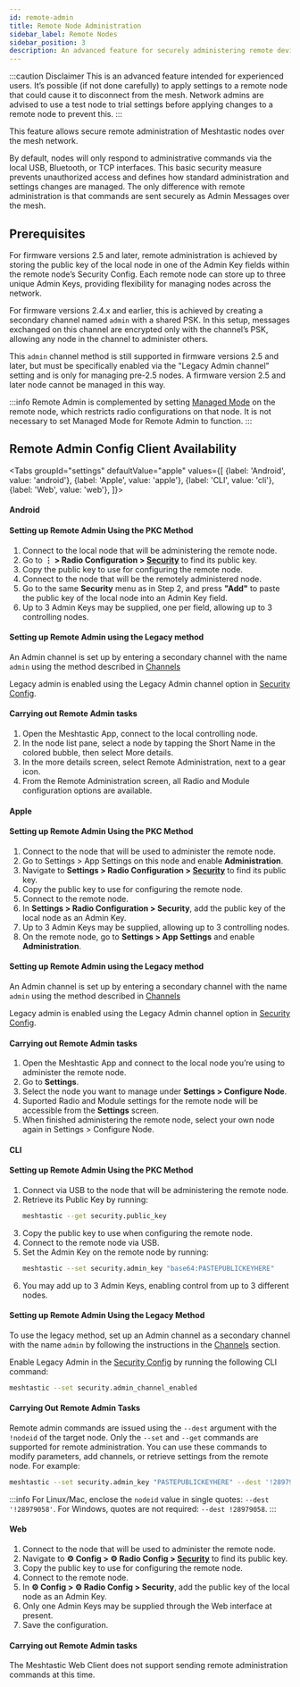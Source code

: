 ```yaml
---
id: remote-admin
title: Remote Node Administration
sidebar_label: Remote Nodes
sidebar_position: 3
description: An advanced feature for securely administering remote devices over the mesh network instead of via Bluetooth, Serial, or IPv4.
---
```



:::caution Disclaimer
This is an advanced feature intended for experienced users. It’s possible (if not done carefully) to apply settings to a remote node that could cause it to disconnect from the mesh. Network admins are advised to use a test node to trial settings before applying changes to a remote node to prevent this.
:::

This feature allows secure remote administration of Meshtastic nodes over the mesh network.

By default, nodes will only respond to administrative commands via the local USB, Bluetooth, or TCP interfaces. This basic security measure prevents unauthorized access and defines how standard administration and settings changes are managed. The only difference with remote administration is that commands are sent securely as Admin Messages over the mesh.

## Prerequisites

For firmware versions 2.5 and later, remote administration is achieved by storing the public key of the local node in one of the Admin Key fields within the remote node’s Security Config. Each remote node can store up to three unique Admin Keys, providing flexibility for managing nodes across the network.

For firmware versions 2.4.x and earlier, this is achieved by creating a secondary channel named `admin` with a shared PSK. In this setup, messages exchanged on this channel are encrypted only with the channel’s PSK, allowing any node in the channel to administer others.

This `admin` channel method is still supported in firmware versions 2.5 and later, but must be specifically enabled via the "Legacy Admin channel" setting and is only for managing pre-2.5 nodes. A firmware version 2.5 and later node cannot be managed in this way.

:::info
Remote Admin is complemented by setting [Managed Mode](/docs/configuration/radio/security/#managed-mode) on the remote node, which restricts radio configurations on that node. It is not necessary to set Managed Mode for Remote Admin to function.
:::

## Remote Admin Config Client Availability

<Tabs
groupId="settings"
defaultValue="apple"
values={[
{label: 'Android', value: 'android'},
{label: 'Apple', value: 'apple'},
{label: 'CLI', value: 'cli'},
{label: 'Web', value: 'web'},
]}>
<TabItem value="android">

#### Android

#### Setting up Remote Admin Using the PKC Method

1. Connect to the local node that will be administering the remote node.
2. Go to **⋮ > Radio Configuration > [Security](/docs/configuration/radio/security/#public-key)** to find its public key.
3. Copy the public key to use for configuring the remote node.
4. Connect to the node that will be the remotely administered node.
5. Go to the same **Security** menu as in Step 2, and press **"Add"** to paste the public key of the local node into an Admin Key field.
6. Up to 3 Admin Keys may be supplied, one per field, allowing up to 3 controlling nodes.

#### Setting up Remote Admin using the Legacy method

An Admin channel is set up by entering a secondary channel with the name `admin` using the method described in [Channels](/docs/configuration/radio/channels/)

Legacy admin is enabled using the Legacy Admin channel option in [Security Config](/docs/configuration/radio/security/#admin-channel-enabled).

#### Carrying out Remote Admin tasks

1. Open the Meshtastic App, connect to the local controlling node.
2. In the node list pane, select a node by tapping the Short Name in the colored bubble, then select More details.
3. In the more details screen, select Remote Administration, next to a gear icon.
4. From the Remote Administration screen, all Radio and Module configuration options are available.

</TabItem>
<TabItem value="apple">

#### Apple

#### Setting up Remote Admin Using the PKC Method

1. Connect to the node that will be used to administer the remote node.
2. Go to Settings > App Settings on this node and enable **Administration**.
3. Navigate to **Settings > Radio Configuration > [Security](/docs/configuration/radio/security/#public-key)** to find its public key.
4. Copy the public key to use for configuring the remote node.
5. Connect to the remote node.
6. In **Settings > Radio Configuration > Security**, add the public key of the local node as an Admin Key.
7. Up to 3 Admin Keys may be supplied, allowing up to 3 controlling nodes.
8. On the remote node, go to **Settings > App Settings** and enable **Administration**.

#### Setting up Remote Admin using the Legacy method

An Admin channel is set up by entering a secondary channel with the name `admin` using the method described in [Channels](/docs/configuration/radio/channels/)

Legacy admin is enabled using the Legacy Admin channel option in [Security Config](/docs/configuration/radio/security/#admin-channel-enabled).

#### Carrying out Remote Admin tasks

1. Open the Meshtastic App and connect to the local node you’re using to administer the remote node.
2. Go to **Settings**.
3. Select the node you want to manage under **Settings > Configure Node**.
4. Suported Radio and Module settings for the remote node will be accessible from the **Settings** screen.
5. When finished administering the remote node, select your own node again in Settings > Configure Node.

</TabItem>
<TabItem value="cli">

#### CLI

#### Setting up Remote Admin Using the PKC Method

1. Connect via USB to the node that will be administering the remote node.
2. Retrieve its Public Key by running:
   ```bash
   meshtastic --get security.public_key
   ```
3. Copy the public key to use when configuring the remote node.
4. Connect to the remote node via USB.
5. Set the Admin Key on the remote node by running:
   ```bash
   meshtastic --set security.admin_key "base64:PASTEPUBLICKEYHERE"
   ```
6. You may add up to 3 Admin Keys, enabling control from up to 3 different nodes.

#### Setting up Remote Admin Using the Legacy Method

To use the legacy method, set up an Admin channel as a secondary channel with the name `admin` by following the instructions in the [Channels](/docs/configuration/radio/channels/) section.

Enable Legacy Admin in the [Security Config](/docs/configuration/radio/security/#admin-channel-enabled) by running the following CLI command:

```bash
meshtastic --set security.admin_channel_enabled
```

#### Carrying Out Remote Admin Tasks

Remote admin commands are issued using the `--dest` argument with the `!nodeid` of the target node. Only the `--set` and `--get` commands are supported for remote administration. You can use these commands to modify parameters, add channels, or retrieve settings from the remote node. For example:

```bash
meshtastic --set security.admin_key "PASTEPUBLICKEYHERE" --dest '!28979058'
```

:::info
For Linux/Mac, enclose the `nodeid` value in single quotes: `--dest '!28979058'`. For Windows, quotes are not required: `--dest !28979058`.
:::

</TabItem>
<TabItem value="web">

#### Web

1. Connect to the node that will be used to administer the remote node.
2. Navigate to **⚙ Config > ⚙ Radio Config > [Security](/docs/configuration/radio/security/#public-key)** to find its public key.
4. Copy the public key to use for configuring the remote node.
5. Connect to the remote node.
6. In **⚙ Config > ⚙ Radio Config > Security**, add the public key of the local node as an Admin Key.
7. Only one Admin Keys may be supplied through the Web interface at present.
8. Save the configuration.

#### Carrying out Remote Admin tasks

The Meshtastic Web Client does not support sending remote administration commands at this time.

</TabItem>
</Tabs>
